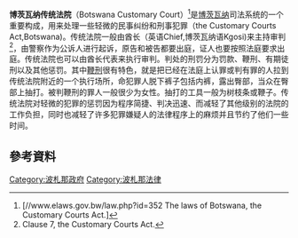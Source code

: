 {{noteTA|G1=地名}}
'''博茨瓦纳传统法院'''（Botswana Customary Court）<ref>[//www.elaws.gov.bw/law.php?id=352 The laws of Botswana, the Customary Courts Act.]</ref>是[[博茨瓦纳|博茨瓦纳]]司法系统的一个重要构成，用来处理一些轻微的民事纠纷和刑事犯罪（the Customary Courts Act,Botswana)。传统法院一般由酋长（英语Chief,博茨瓦纳语Kgosi)来主持审判<ref>Clause 7, the Customary Courts Act.</ref>，由警察作为公诉人进行起诉，原告和被告都要出庭，证人也要按照法庭要求出庭。传统法院也可以由酋长代表来执行审判。判处的刑罚分为罚款、鞭刑、有期徒刑以及其他惩罚。其中[[鞭刑|鞭刑]]很有特色，就是把已经在法庭上认罪或判有罪的人拉到传统法院附近的一个执行场所，命犯罪人脱下裤子包括内裤，露出臀部，当众在臀部上抽打。被判鞭刑的罪人一般很少为女性。抽打的工具一般为树枝条或鞭子。传统法院对轻微的犯罪的惩罚因为程序简捷、判决迅速、而减轻了其他级别的法院的工作负担，同时也减轻了许多犯罪嫌疑人的法律程序上的麻烦并且节约了他们一些时间。

==參考資料==
{{reflist}}

[[Category:波札那政府|Category:波札那政府]]
[[Category:波札那法律|Category:波札那法律]]